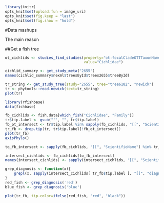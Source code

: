 <!--
%\VignetteEngine{knitr::knitr}
%\VignetteIndexEntry{rotl datamash}
-->
 
```r
library(knitr)
opts_knit$set(upload.fun = image_uri)
opts_knit$set(fig.keep = "last")
opts_knit$set(fig.show = "hold")

```

#Data mashups

The main reason

##Get a fish tree

```r
ot_cichlids <- studies_find_studies(property="ot:focalCladeOTTTaxonName", 
                                    value="Cichlidae")

cichlid_summary <- get_study_meta("2655")
names(cichlid_summary$nexml$treesById$trees2655$treeById)

tr_string <- get_study_tree(study="2655", tree="tree6182", "newick")
tr <- phytools::read.newick(text=tr_string)
plot(tr)

```


```r
library(rfishbase)
data(fishbase)

fb_cichlids <- fish.data[which_fish("Cichlidae", "Family")]
tr$tip.label <- gsub("'", "", tr$tip.label)
fb_ot_intersect <- tr$tip.label %in% sapply(fb_cichlids, "[[", "ScientificName")
tr_fb <- drop.tip(tr, tr$tip.label[!fb_ot_intersect])
plot(tr_fb)
axisPhylo()
```




```r
to_fb_intersect <- sapply(fb_cichlids, "[[", "ScientificName") %in% tr_fb$ti

intersect_cichlids <- fb_cichlids[to_fb_intersect]
names(intersect_cichlids) <- sapply(intersect_cichlids, "[[", "ScientificName")

grep_diagnosis <- function(x){
    grepl(x, sapply(intersect_cichlids[ tr_fb$tip.label ], "[[", "diagnostic"))
}
red_fish <- grep_diagnosis('red')
blue_fish <- grep_diagnosis('blue')

plot(tr_fb, tip.color=ifelse(red_fish, "red", "black"))

```





